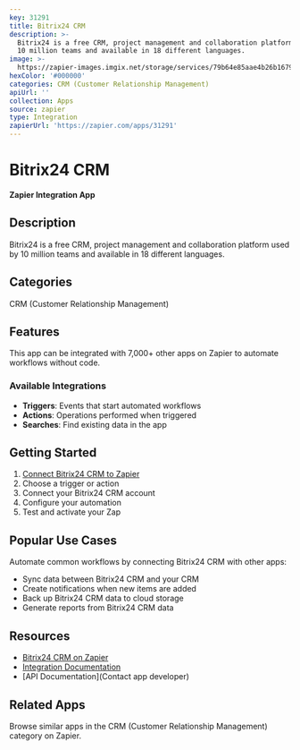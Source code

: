 ```yaml
---
key: 31291
title: Bitrix24 CRM
description: >-
  Bitrix24 is a free CRM, project management and collaboration platform used by
  10 million teams and available in 18 different languages.
image: >-
  https://zapier-images.imgix.net/storage/services/79b64e85aae4b26b16797d94bc34222e.png?auto=format%2Ccompress&ixlib=python-3.0.0&q=50
hexColor: '#000000'
categories: CRM (Customer Relationship Management)
apiUrl: ''
collection: Apps
source: zapier
type: Integration
zapierUrl: 'https://zapier.com/apps/31291'
---
```

# Bitrix24 CRM

**Zapier Integration App**

## Description

Bitrix24 is a free CRM, project management and collaboration platform used by 10 million teams and available in 18 different languages.

## Categories

CRM (Customer Relationship Management)

## Features

This app can be integrated with 7,000+ other apps on Zapier to automate workflows without code.

### Available Integrations

- **Triggers**: Events that start automated workflows
- **Actions**: Operations performed when triggered
- **Searches**: Find existing data in the app

## Getting Started

1. [Connect Bitrix24 CRM to Zapier](https://zapier.com/apps/31291)
2. Choose a trigger or action
3. Connect your Bitrix24 CRM account
4. Configure your automation
5. Test and activate your Zap

## Popular Use Cases

Automate common workflows by connecting Bitrix24 CRM with other apps:

- Sync data between Bitrix24 CRM and your CRM
- Create notifications when new items are added
- Back up Bitrix24 CRM data to cloud storage
- Generate reports from Bitrix24 CRM data

## Resources

- [Bitrix24 CRM on Zapier](https://zapier.com/apps/31291)
- [Integration Documentation](https://zapier.com/apps/31291/integrations)
- [API Documentation](Contact app developer)

## Related Apps

Browse similar apps in the CRM (Customer Relationship Management) category on Zapier.
